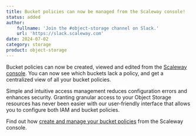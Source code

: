 ```yaml
---
title: Bucket policies can now be managed from the Scaleway console!
status: added
author:
    fullname: 'Join the #object-storage channel on Slack.'
    url: 'https://slack.scaleway.com'
date: 2024-07-02
category: storage
product: object-storage
---
```


Bucket policies can now be created, viewed and edited from the [Scaleway console](https://console.scaleway.com/). You can now see which buckets lack a policy, and get a centralized view of all your bucket policies.

Simple and intuitive access management reduces configuration errors and enhances security. Granting granular access to your Object Storage resources has never been easier with our user-friendly interface that allows you to configure both IAM and bucket policies.

Find out how [create and manage your bucket policies](/storage/object/how-to/create-bucket-policy/) from the Scaleway console.

